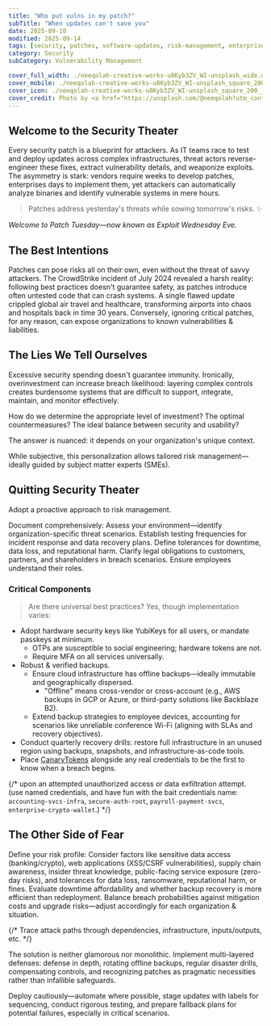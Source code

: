 ```yaml
---
title: "Who put vulns in my patch?"
subTitle: "When updates can't save you"
date: 2025-09-10
modified: 2025-09-14
tags: [security, patches, software-updates, risk-management, enterprise-it]
category: Security
subCategory: Vulnerability Management

cover_full_width: ./neeqolah-creative-works-u8Kyb3ZV_WI-unsplash_wide.webp
cover_mobile: ./neeqolah-creative-works-u8Kyb3ZV_WI-unsplash_square_200__75.webp
cover_icon: ./neeqolah-creative-works-u8Kyb3ZV_WI-unsplash_square_200__75.webp
cover_credit: Photo by <a href="https://unsplash.com/@neeqolah?utm_content=creditCopyText&utm_medium=referral&utm_source=unsplash">Neeqolah Creative Works</a> on <a href="https://unsplash.com/photos/a-multicolored-sculpture-of-a-fish-on-a-white-background-u8Kyb3ZV_WI?utm_content=creditCopyText&utm_medium=referral&utm_source=unsplash">Unsplash</a>
---
```


## Welcome to the Security Theater

Every security patch is a blueprint for attackers. As IT teams race to test and deploy updates across complex infrastructures, threat actors reverse-engineer these fixes, extract vulnerability details, and weaponize exploits. The asymmetry is stark: vendors require weeks to develop patches, enterprises days to implement them, yet attackers can automatically analyze binaries and identify vulnerable systems in mere hours.

<blockquote class="inset">
Patches address yesterday's threats while sowing tomorrow's risks. ✨
</blockquote>

_Welcome to Patch Tuesday—now known as Exploit Wednesday Eve._

## The Best Intentions

Patches can pose risks all on their own, even without the threat of savvy attackers. The CrowdStrike incident of July 2024 revealed a harsh reality: following best practices doesn't guarantee safety, as patches introduce often untested code that can crash systems. A single flawed update crippled global air travel and healthcare, transforming airports into chaos and hospitals back in time 30 years. Conversely, ignoring critical patches, for any reason, can expose organizations to known vulnerabilities & liabilities.

## The Lies We Tell Ourselves

Excessive security spending doesn't guarantee immunity. Ironically, overinvestment can increase breach likelihood: layering complex controls creates burdensome systems that are difficult to support, integrate, maintain, and monitor effectively.

How do we determine the appropriate level of investment? The optimal countermeasures? The ideal balance between security and usability?

The answer is nuanced: it depends on your organization's unique context.

While subjective, this personalization allows tailored risk management—ideally guided by subject matter experts (SMEs).

## Quitting Security Theater

Adopt a proactive approach to risk management.

Document comprehensively: Assess your environment—identify organization-specific threat scenarios. Establish testing frequencies for incident response and data recovery plans. Define tolerances for downtime, data loss, and reputational harm. Clarify legal obligations to customers, partners, and shareholders in breach scenarios. Ensure employees understand their roles.

### Critical Components

> Are there universal best practices? Yes, though implementation varies:

- Adopt hardware security keys like YubiKeys for all users, or mandate passkeys at minimum.
  - OTPs are susceptible to social engineering; hardware tokens are not.
  - Require MFA on all services universally.
- Robust & verified backups.
  - Ensure cloud infrastructure has offline backups—ideally immutable and geographically dispersed.
    - "Offline" means cross-vendor or cross-account (e.g., AWS backups in GCP or Azure, or third-party solutions like Backblaze B2).
  - Extend backup strategies to employee devices, accounting for scenarios like unreliable conference Wi-Fi (aligning with SLAs and recovery objectives).
- Conduct quarterly recovery drills: restore full infrastructure in an unused region using backups, snapshots, and infrastructure-as-code tools.
- Place [CanaryTokens](https://canarytokens.org/) alongside any real credentials to be the first to know when a breach begins.

{/* upon an attempted unauthorized access or data exfiltration attempt. (use named credentials, and have fun with the bait credentials name: `accounting-svcs-infra`, `secure-auth-root`, `payroll-payment-svcs`, `enterprise-crypto-wallet`.) */}

## The Other Side of Fear

Define your risk profile: Consider factors like sensitive data access (banking/crypto), web applications (XSS/CSRF vulnerabilities), supply chain awareness, insider threat knowledge, public-facing service exposure (zero-day risks), and tolerances for data loss, ransomware, reputational harm, or fines. Evaluate downtime affordability and whether backup recovery is more efficient than redeployment. Balance breach probabilities against mitigation costs and upgrade risks—adjust accordingly for each organization & situation.

{/* Trace attack paths through dependencies, infrastructure, inputs/outputs, etc. */}

The solution is neither glamorous nor monolithic. Implement multi-layered defenses: defense in depth, rotating offline backups, regular disaster drills, compensating controls, and recognizing patches as pragmatic necessities rather than infallible safeguards.

Deploy cautiously—automate where possible, stage updates with labels for sequencing, conduct rigorous testing, and prepare fallback plans for potential failures, especially in critical scenarios.
